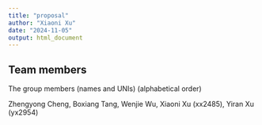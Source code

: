 ```yaml
---
title: "proposal"
author: "Xiaoni Xu"
date: "2024-11-05"
output: html_document
---
```


## Team members

The group members (names and UNIs) (alphabetical order) 

Zhengyong Cheng, Boxiang Tang, Wenjie Wu, Xiaoni Xu (xx2485), Yiran Xu (yx2954) 



